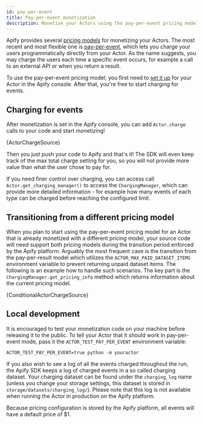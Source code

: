 ```yaml
---
id: pay-per-event
title: Pay-per-event monetization
description: Monetize your Actors using the pay-per-event pricing model
---
```



Apify provides several [pricing models](https://docs.apify.com/platform/actors/publishing/monetize) for monetizing your Actors. The most recent and most flexible one is [pay-per-event](https://docs.apify.com/platform/actors/running/actors-in-store#pay-per-event), which lets you charge your users programmatically directly from your Actor. As the name suggests, you may charge the users each time a specific event occurs, for example a call to an external API or when you return a result.

To use the pay-per-event pricing model, you first need to [set it up](https://docs.apify.com/platform/actors/running/actors-in-store#pay-per-event) for your Actor in the Apify console. After that, you're free to start charging for events.

## Charging for events

After monetization is set in the Apify console, you can add <ApiLink to="class/Actor#charge">`Actor.charge`</ApiLink> calls to your code and start monetizing!

<CodeBlock language="python">
{ActorChargeSource}
</CodeBlock>

Then you just push your code to Apify and that's it! The SDK will even keep track of the max total charge setting for you, so you will not provide more value than what the user chose to pay for.

If you need finer control over charging, you can access call <ApiLink to="class/Actor#get_charging_manager">`Actor.get_charging_manager()`</ApiLink> to access the <ApiLink to="class/ChargingManager">`ChargingManager`</ApiLink>, which can provide more detailed information - for example how many events of each type can be charged before reaching the configured limit.

## Transitioning from a different pricing model

When you plan to start using the pay-per-event pricing model for an Actor that is already monetized with a different pricing model, your source code will need support both pricing models during the transition period enforced by the Apify platform. Arguably the most frequent case is the transition from the pay-per-result model which utilizes the `ACTOR_MAX_PAID_DATASET_ITEMS` environment variable to prevent returning unpaid dataset items. The following is an example how to handle such scenarios. The key part is the <ApiLink to="class/ChargingManager#get_pricing_info">`ChargingManager.get_pricing_info`</ApiLink> method which returns information about the current pricing model.

<CodeBlock language="python">
{ConditionalActorChargeSource}
</CodeBlock>

## Local development

It is encouraged to test your monetization code on your machine before releasing it to the public. To tell your Actor that it should work in pay-per-event mode, pass it the `ACTOR_TEST_PAY_PER_EVENT` environment variable:

```shell
ACTOR_TEST_PAY_PER_EVENT=true python -m youractor
```

If you also wish to see a log of all the events charged throughout the run, the Apify SDK keeps a log of charged events in a so called charging dataset. Your charging dataset can be found under the `charging_log` name (unless you change your storage settings, this dataset is stored in `storage/datasets/charging_log/`). Please note that this log is not available when running the Actor in production on the Apify platform.

Because pricing configuration is stored by the Apify platform, all events will have a default price of $1.
